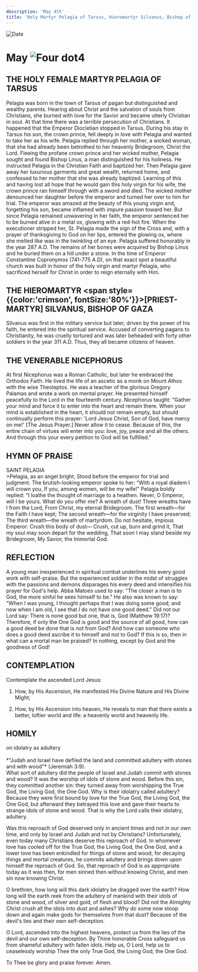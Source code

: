 ```yaml
---
description: 'May 4th'
title: 'Holy Martyr Pelagia of Tarsus, Hieromartyr Silvanus, Bishop of Gaza, Venerable Nicephorus'
---
```


<CustomPaginator />
<RunningHead />

<Image src="/title-imprint.png" height={68} width={50} alt="Date" className="title-imprint"/>

# <div id="date">May <Image className="four-dot" src="/four-dot.png" height={15} width={15} alt="Four dot" />4</div>

## THE HOLY FEMALE MARTYR PELAGIA OF TARSUS

Pelagia was born in the town of Tarsus of pagan but distinguished and wealthy parents. Hearing about Christ and the salvation of souls from Christians, she burned with love for the Savior and became utterly Christian in soul. At that time there was a terrible persecution of Christians. It happened that the Emperor Diocletian stopped in Tarsus. During his stay in Tarsus his son, the crown prince, fell deeply in love with Pelagia and wanted to take her as his wife. Pelagia replied through her mother, a wicked woman, that she had already been betrothed to her heavenly Bridegroom, Christ the Lord. Fleeing the profane crown prince and her wicked mother, Pelagia sought and found Bishop Linus, a man distinguished for his holiness. He instructed Pelagia in the Christian Faith and baptized her. Then Pelagia gave away her luxurious garments and great wealth, returned home, and confessed to her mother that she was already baptized. Learning of this and having lost all hope that he would gain this holy virgin for his wife, the crown prince ran himself through with a sword and died. The wicked mother denounced her daughter before the emperor and turned her over to him for trial. The emperor was amazed at the beauty of this young virgin and, forgetting his son, became inflamed with impure passion toward her. But since Pelagia remained unwavering in her faith, the emperor sentenced her to be burned alive in a metal ox, glowing with a red-hot fire. When the executioner stripped her, St. Pelagia made the sign of the Cross and, with a prayer of thanksgiving to God on her lips, entered the glowing ox, where she melted like wax in the twinkling of an eye. Pelagia suffered honorably in the year 287 A.D. The remains of her bones were acquired by Bishop Linus and he buried them on a hill under a stone. In the time of Emperor Constantine Copronymos (741-775 A.D), on that exact spot a beautiful church was built in honor of the holy virgin and martyr Pelagia, who sacrificed herself for Christ in order to reign eternally with Him.

## THE HIEROMARTYR <span style={{color:'crimson', fontSize:'80%'}}>[PRIEST-MARTYR]</span> SILVANUS, BISHOP OF GAZA

Silvanus was first in the military service but later, driven by the power of his faith, he entered into the spiritual service. Accused of converting pagans to Christianity, he was cruelly tortured and was later beheaded with forty other soldiers in the year 311 A.D. Thus, they all became citizens of heaven.

## THE VENERABLE NICEPHORUS

At first Nicephorus was a Roman Catholic, but later he embraced the Orthodox Faith. He lived the life of an ascetic as a monk on Mount Athos with the wise Theoleptos. He was a teacher of the glorious Gregory Palamas and wrote a work on mental prayer. He presented himself peacefully to the Lord in the fourteenth century. Nicephorus taught: "Gather your mind and force it to enter into the heart and remain there. When your mind is established in the heart, it should not remain empty, but should continually perform this prayer: 'Lord Jesus Christ, Son of God, have mercy on me!' [The Jesus Prayer.] Never allow it to cease. Because of this, the entire chain of virtues will enter into you: love, joy, peace and all the others. And through this your every petition to God will be fulfilled."


## HYMN OF PRAISE
<div style={{textAlign:'center', color:'crimson', fontWeight:'bold'}}>
SAINT PELAGIA
</div>
>Pelagia, as an angel bright,  
Stood before the emperor for trial and judgment.  
The brutish-looking emperor spoke to her:  
“With a royal diadem I will crown you,  
If you, among women, will be my wife!"  
Pelagia boldly replied:  
“I loathe the thought of marriage to a heathen.  
Never, O Emperor, will I be yours.  
What do you offer me? A wreath of dust!  
Three wreaths have I from the Lord,  
From Christ, my eternal Bridegroom.  
The first wreath—for the Faith I have kept;  
The second wreath—for the virginity I have preserved;  
The third wreath—the wreath of martyrdom.  
Do not hesitate, impious Emperor:  
Crush this body of dust—  
Crush, cut up, burn and grind it,  
That my soul may soon depart for the wedding,  
That soon I may stand beside my Bridegroom,  
My Savior, the Immortal God.  


## REFLECTION

A young man inexperienced in spiritual combat underlines his every good work with self-praise. But the experienced soldier in the midst of struggles with the passions and demons disparages his every deed and intensifies his prayer for God's help. Abba Matoes used to say: "The closer a man is to God, the more sinful he sees himself to be." He also was known to say: "When I was young, I thought perhaps that I was doing some good; and now when I am old, I see that I do not have one good deed." Did not our Lord say: There is none good but one, that is, God (Matthew 19:17)? Therefore, if only the One God is good and the source of all good, how can a good deed be done that is not from God? And how can someone who does a good deed ascribe it to himself and not to God? If this is so, then in what can a mortal man be praised? In nothing, except by God and the goodness of God!


## CONTEMPLATION

Contemplate the ascended Lord Jesus:

1. How, by His Ascension, He manifested His Divine Nature and His Divine Might;

2. How, by His Ascension into heaven, He reveals to man that there exists a better, loftier world and life: a heavenly world and heavenly life.


## HOMILY
<div style={{textAlign:'center', color:'crimson', fontWeight:'bold'}}>
on idolatry as adultery
</div><br />
<div style={{textAlign:'right'}}>
*"Judah and Israel have defiled the land and committed adultery with stones and with wood"* (Jeremiah 3:9).
</div>
What sort of adultery did the people of Israel and Judah commit with stones and wood? It was the worship of idols of stone and wood. Before this sin, they committed another sin: they turned away from worshipping the True God, the Living God, the One God. Why is their idolatry called adultery? Because they were first bound by love for the True God, the Living God, the One God, but afterward they betrayed this love and gave their hearts to strange idols of stone and wood. That is why the Lord calls their idolatry, adultery.

Was this reproach of God deserved only in ancient times and not in our own time, and only by Israel and Judah and not by Christians? Unfortunately, even today many Christians deserve this reproach of God. In whomever love has cooled off for the True God, the Living God, the One God, and a lower love has been enkindled for things of stone and wood, for decaying things and mortal creatures, he commits adultery and brings down upon himself the reproach of God. So, that reproach of God is as appropriate today as it was then, for men sinned then without knowing Christ, and men sin now knowing Christ.

O brethren, how long will this dark idolatry be dragged over the earth? How long will the earth reek from the adultery of mankind with their idols of stone and wood, of silver and gold, of flesh and blood? Did not the Almighty Christ crush all the idols into dust and ashes? Why do some now stoop down and again make gods for themselves from that dust? Because of the devil's lies and their own self-deception.

O Lord, ascended into the highest heavens, protect us from the lies of the devil and our own self-deception. By Thine honorable Cross safeguard us from shameful adultery with fallen idols. Help us, O Lord, help us to ceaselessly worship Thee the only True God, the Living God, the One God.

To Thee be glory and praise forever. Amen.